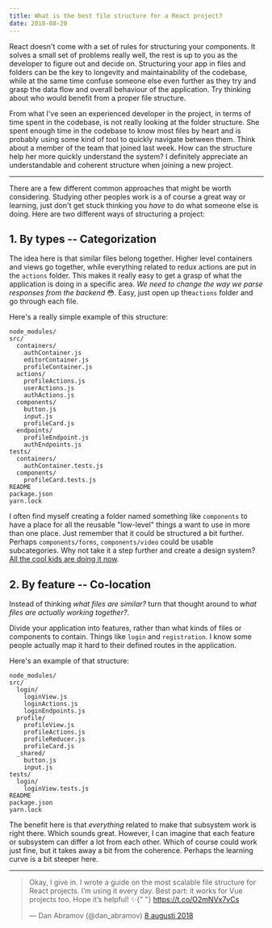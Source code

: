 ```yaml
---
title: What is the best file structure for a React project?
date: 2018-08-20
---
```


React doesn't come with a set of rules for structuring your components. It
solves a small set of problems really well, the rest is up to you as the
developer to figure out and decide on. Structuring your app in files and folders
can be the key to longevity and maintainability of the codebase, while at the
same time confuse someone else even further as they try and grasp the data flow
and overall behaviour of the application. Try thinking about who would benefit
from a proper file structure.

From what I've seen an experienced developer in the project, in terms of time
spent in the codebase, is not really looking at the folder structure. She spent
enough time in the codebase to know most files by heart and is probably using
some kind of tool to quickly navigate between them. Think about a member of the
team that joined last week. How can the structure help her more quickly
understand the system? I definitely appreciate an understandable and coherent
structure when joining a new project.

---

There are a few different common approaches that might be worth considering.
Studying other peoples work is a of course a great way or learning, just don't
get stuck thinking you _have_ to do what someone else is doing. Here are two
different ways of structuring a project:

## 1. By types -- Categorization

The idea here is that similar files belong together. Higher level containers and
views go together, while everything related to redux actions are put in the
`actions` folder. This makes it really easy to get a grasp of what the
application is doing in a specific area. _We need to change the way we parse
responses from the backend_ 😳. Easy, just open up the`actions` folder and go
through each file.

Here's a really simple example of this structure:

```
node_modules/
src/
  containers/
    authContainer.js
    editorContainer.js
    profileContainer.js
  actions/
    profileActions.js
    userActions.js
    authActions.js
  components/
    button.js
    input.js
    profileCard.js
  endpoints/
    profileEndpoint.js
    authEndpoints.js
tests/
  containers/
    authContainer.tests.js
  components/
    profileCard.tests.js
README
package.json
yarn.lock
```

I often find myself creating a folder named something like `components` to have
a place for all the reusable "low-level" things a want to use in more than one
place. Just remember that it could be structured a bit further. Perhaps
`components/forms`, `components/video` could be usable subcategories. Why not
take it a step further and create a design system? [All the cool kids are doing
it now][1].

## 2. By feature -- Co-location

Instead of thinking _what files are similar?_ turn that thought around to _what
files are actually working together?_.

Divide your application into features, rather than what kinds of files or
components to contain. Things like `login` and `registration`. I know some
people actually map it hard to their defined routes in the application.

Here's an example of that structure:

```
node_modules/
src/
  login/
    loginView.js
    loginActions.js
    loginEndpoints.js
  profile/
    profileView.js
    profileActions.js
    profileReducer.js
    profileCard.js
  _shared/
    button.js
    input.js
tests/
  login/
    loginView.tests.js
README
package.json
yarn.lock
```

The benefit here is that _everything_ related to make that subsystem work is
right there. Which sounds great. However, I can imagine that each feature or
subsystem can differ a lot from each other. Which of course could work just
fine, but it takes away a bit from the coherence. Perhaps the learning curve is
a bit steeper here.

---

<blockquote class="twitter-tweet" data-lang="sv">
	<p lang="en" dir="ltr">
		Okay, I give in. I wrote a guide on the most scalable file structure for
		React projects. I’m using it every day. Best part: it works for Vue
		projects too. Hope it’s helpful! ✨{" "}
		<a href="https://t.co/O2mNVx7vCs">https://t.co/O2mNVx7vCs</a>
	</p>
	&mdash; Dan Abramov (@dan_abramov) <a href="https://twitter.com/dan_abramov/status/1027245759232651270?ref_src=twsrc%5Etfw">8 augusti 2018</a>
</blockquote>

[1]: https://blog.brightscout.com/8-top-design-systems-2018/
